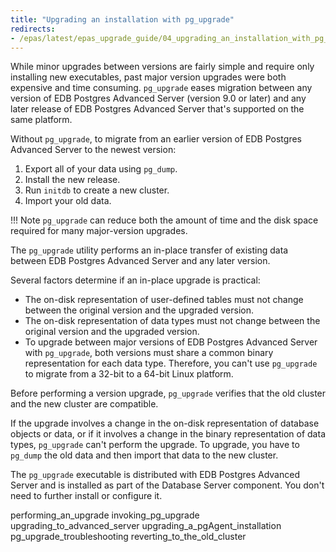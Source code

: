 ```yaml
---
title: "Upgrading an installation with pg_upgrade"
redirects:
- /epas/latest/epas_upgrade_guide/04_upgrading_an_installation_with_pg_upgrade/
---
```


<div id="upgrading_an_installation_with_pg_upgrade" class="registered_link"></div>

While minor upgrades between versions are fairly simple and require only installing new executables, past major version upgrades were both expensive and time consuming. `pg_upgrade` eases migration between any version of EDB Postgres Advanced Server (version 9.0 or later) and any later release of EDB Postgres Advanced Server that's supported on the same platform.

Without `pg_upgrade`, to migrate from an earlier version of EDB Postgres Advanced Server to the newest version:

1.  Export all of your data using `pg_dump`. 
1.  Install the new release. 
1.  Run `initdb` to create a new cluster. 
1.  Import your old data.

!!! Note
    `pg_upgrade` can reduce both the amount of time and the disk space required for many major-version upgrades.

The `pg_upgrade` utility performs an in-place transfer of existing data between EDB Postgres Advanced Server and any later version.

Several factors determine if an in-place upgrade is practical:

-   The on-disk representation of user-defined tables must not change between the original version and the upgraded version.
-   The on-disk representation of data types must not change between the original version and the upgraded version.
-   To upgrade between major versions of EDB Postgres Advanced Server with `pg_upgrade`, both versions must share a common binary representation for each data type. Therefore, you can't use `pg_upgrade` to migrate from a 32-bit to a 64-bit Linux platform.

Before performing a version upgrade, `pg_upgrade` verifies that the old cluster and the new cluster are compatible.

If the upgrade involves a change in the on-disk representation of database objects or data, or if it involves a change in the binary representation of data types, `pg_upgrade` can't perform the upgrade. To upgrade, you have to `pg_dump` the old data and then import that data to the new cluster.

The `pg_upgrade` executable is distributed with EDB Postgres Advanced Server and is installed as part of the Database Server component. You don't need to further install or configure it.

<div class="toctree" maxdepth="3">

performing_an_upgrade invoking_pg_upgrade upgrading_to_advanced_server upgrading_a_pgAgent_installation pg_upgrade_troubleshooting reverting_to_the_old_cluster

</div>
